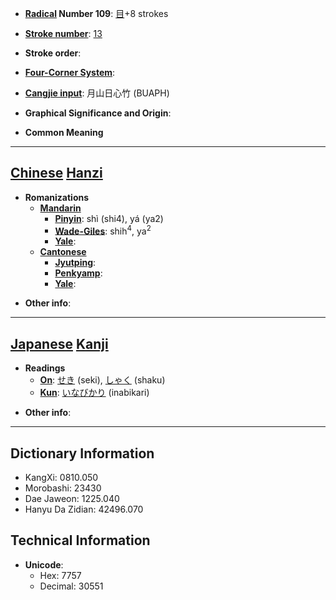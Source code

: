 * '''[[Wiktionary:Chinese radical index| Radical]] Number 109''': [[Wiktionary:Chinese radical index 目|目]]+8 strokes

* '''[[Wiktionary:Chinese total strokes index|Stroke number]]''': [[Wiktionary:Chinese total strokes index 13|13]]

* '''Stroke order''': 

* '''[[Wiktionary:Chinese four corner index|Four-Corner System]]''': 

* '''[[Wiktionary:Chinese Cangjie index|Cangjie input]]''': 月山日心竹 (BUAPH)

* '''Graphical Significance and Origin''': 

* '''Common Meaning'''

----

== [[Chinese]] [[Hanzi]] ==

* '''Romanizations'''
** '''[[Mandarin]]'''
*** '''[[Pinyin]]''': shì (shi4), yá (ya2)
*** '''[[Wade-Giles]]''': shih<sup>4</sup>, ya<sup>2</sup>
*** '''[[Yale]]''': 
** '''[[Cantonese]]'''
*** '''[[Jyutping]]''':
*** '''[[Penkyamp]]''': 
*** '''[[Yale]]''': 

* '''Other info''': 

----

== [[Japanese]] [[Kanji]] ==

* '''Readings'''
** '''[[On]]''': [[せき]] (seki), [[しゃく]] (shaku)
** '''[[Kun]]''': [[いなびかり]] (inabikari)

* '''Other info''':  

----

== Dictionary Information ==

* KangXi: 0810.050
* Morobashi: 23430
* Dae Jaweon: 1225.040
* Hanyu Da Zidian: 42496.070

== Technical Information ==

* '''Unicode''':
** Hex: 7757
** Decimal: 30551